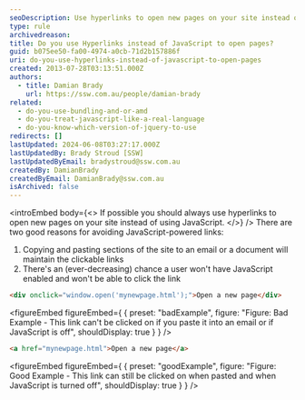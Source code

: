 ```yaml
---
seoDescription: Use hyperlinks to open new pages on your site instead of JavaScript, maintaining clickable links and ensuring users can access them regardless of their browser settings.
type: rule
archivedreason:
title: Do you use Hyperlinks instead of JavaScript to open pages?
guid: b075ee50-fa00-4974-a0cb-71d2b157886f
uri: do-you-use-hyperlinks-instead-of-javascript-to-open-pages
created: 2013-07-28T03:13:51.000Z
authors:
  - title: Damian Brady
    url: https://ssw.com.au/people/damian-brady
related:
  - do-you-use-bundling-and-or-amd
  - do-you-treat-javascript-like-a-real-language
  - do-you-know-which-version-of-jquery-to-use
redirects: []
lastUpdated: 2024-06-08T03:27:17.000Z
lastUpdatedBy: Brady Stroud [SSW]
lastUpdatedByEmail: bradystroud@ssw.com.au
createdBy: DamianBrady
createdByEmail: DamianBrady@ssw.com.au
isArchived: false
---
```


<introEmbed
  body={<>
If possible you should always use hyperlinks to open new pages on your site instead of using JavaScript.
  </>}
/>
There are two good reasons for avoiding JavaScript-powered links:

1. Copying and pasting sections of the site to an email or a document will maintain the clickable links
2. There's an (ever-decreasing) chance a user won't have JavaScript enabled and won't be able to click the link

```html
<div onclick="window.open('mynewpage.html');">Open a new page</div>
```

<figureEmbed figureEmbed={ {
  preset: "badExample",
  figure: "Figure: Bad Example - This link can't be clicked on if you paste it into an email or if JavaScript is off",
  shouldDisplay: true
} } />


```html
<a href="mynewpage.html">Open a new page</a>
```

<figureEmbed figureEmbed={ {
  preset: "goodExample",
  figure: "Figure: Good Example - This link can still be clicked on when pasted and when JavaScript is turned off",
  shouldDisplay: true
} } />
